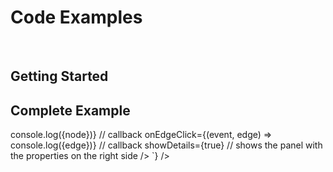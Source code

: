  
<Meta of={NeoFlowVizStories} />

<h1>Code Examples</h1><br/>

<h2>Getting Started</h2>
<Source dark of={NeoFlowVizStories.Basic} />

<h2>Complete Example</h2>
<Source dark code={`
  <NeoFlowViz
    query={query} // CYPHER Query
    response={response} // NodeJS style Neo4j Raw Response (checkout neo4j-server directory for an example)
    width={1500} // width
    height={800} // height
    colorMode="system" // dark, light, system
    direction="DOWN" // direction of ELKJS based layout
    onNodeClick={(event, node) => console.log({node})} // callback
    onEdgeClick={(event, edge) => console.log({edge})} // callback
    showDetails={true} // shows the panel with the properties on the right side
  />
`} />

